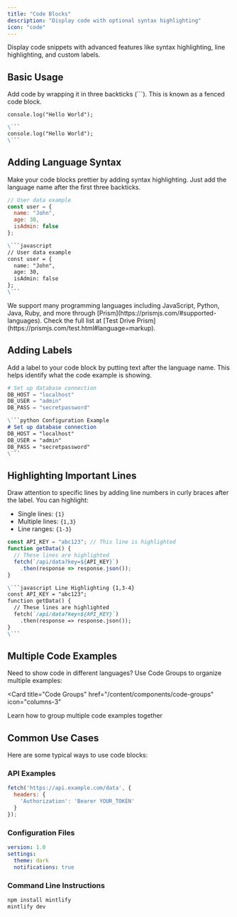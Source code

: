 ```yaml
---
title: "Code Blocks"
description: "Display code with optional syntax highlighting"
icon: "code"
---
```


Display code snippets with advanced features like syntax highlighting, line highlighting, and custom labels.

## Basic Usage

Add code by wrapping it in three backticks (```). This is known as a fenced code block.

```
console.log("Hello World");
```

```md Example
\```
console.log("Hello World");
\```
```

## Adding Language Syntax

Make your code blocks prettier by adding syntax highlighting. Just add the language name after the first three backticks.

```javascript
// User data example
const user = {
  name: "John",
  age: 30,
  isAdmin: false
};
```

```md Example
\```javascript
// User data example
const user = {
  name: "John",
  age: 30,
  isAdmin: false
};
\```
```

<Tip>
  We support many programming languages including JavaScript, Python, Java, Ruby, and more through [Prism](https://prismjs.com/#supported-languages). Check the full list at [Test Drive Prism](https://prismjs.com/test.html#language=markup).
</Tip>

## Adding Labels

Add a label to your code block by putting text after the language name. This helps identify what the code example is showing.

```python Configuration Example
# Set up database connection
DB_HOST = "localhost"
DB_USER = "admin"
DB_PASS = "secretpassword"
```

```md Example
\```python Configuration Example
# Set up database connection
DB_HOST = "localhost"
DB_USER = "admin"
DB_PASS = "secretpassword"
\```
```

## Highlighting Important Lines

Draw attention to specific lines by adding line numbers in curly braces after the label. You can highlight:
- Single lines: `{1}`
- Multiple lines: `{1,3}`
- Line ranges: `{1-3}`

```javascript Line Highlighting {1,3-4}
const API_KEY = "abc123"; // This line is highlighted
function getData() {
  // These lines are highlighted
  fetch(`/api/data?key=${API_KEY}`)
    .then(response => response.json());
}
```

```md Example
\```javascript Line Highlighting {1,3-4}
const API_KEY = "abc123";
function getData() {
  // These lines are highlighted
  fetch(`/api/data?key=${API_KEY}`)
    .then(response => response.json());
}
\```
```

## Multiple Code Examples

Need to show code in different languages? Use Code Groups to organize multiple examples:

<Card
  title="Code Groups"
  href="/content/components/code-groups"
  icon="columns-3"
>
  Learn how to group multiple code examples together
</Card>

## Common Use Cases

Here are some typical ways to use code blocks:

### API Examples
```javascript
fetch('https://api.example.com/data', {
  headers: {
    'Authorization': 'Bearer YOUR_TOKEN'
  }
});
```

### Configuration Files
```yaml
version: 1.0
settings:
  theme: dark
  notifications: true
```

### Command Line Instructions
```bash
npm install mintlify
mintlify dev
```